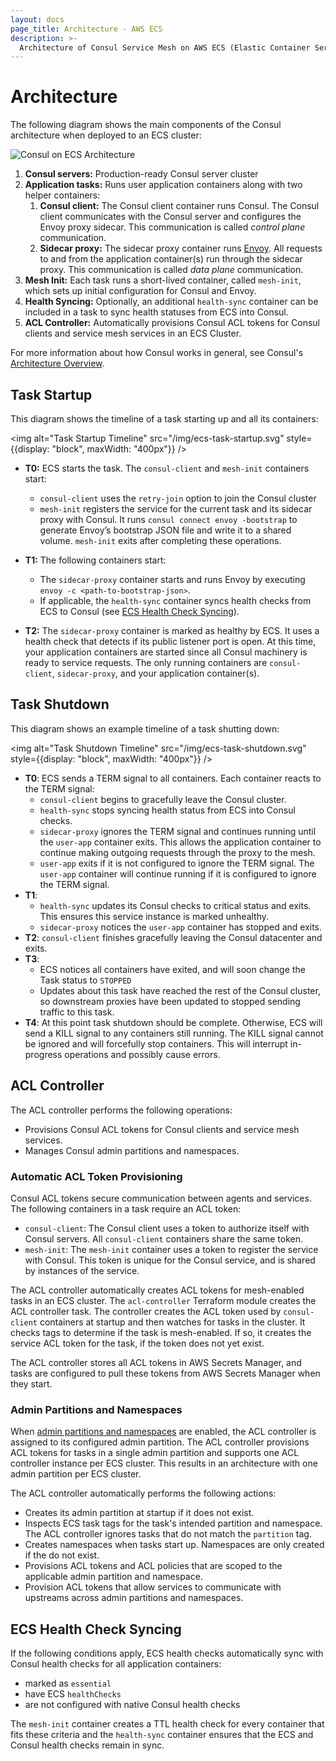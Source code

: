 ```yaml
---
layout: docs
page_title: Architecture - AWS ECS
description: >-
  Architecture of Consul Service Mesh on AWS ECS (Elastic Container Service).
---
```


# Architecture

The following diagram shows the main components of the Consul architecture when deployed to an ECS cluster:

![Consul on ECS Architecture](/img/consul-ecs-arch.png)

1. **Consul servers:** Production-ready Consul server cluster
1. **Application tasks:** Runs user application containers along with two helper containers:
   1. **Consul client:** The Consul client container runs Consul. The Consul client communicates
      with the Consul server and configures the Envoy proxy sidecar. This communication
      is called _control plane_ communication.
   1. **Sidecar proxy:** The sidecar proxy container runs [Envoy](https://envoyproxy.io/). All requests
      to and from the application container(s) run through the sidecar proxy. This communication
      is called _data plane_ communication.
1. **Mesh Init:** Each task runs a short-lived container, called `mesh-init`, which sets up initial configuration
   for Consul and Envoy.
1. **Health Syncing:** Optionally, an additional `health-sync` container can be included in a task to sync health statuses
   from ECS into Consul.
1. **ACL Controller:** Automatically provisions Consul ACL tokens for Consul clients and service mesh services
   in an ECS Cluster.

For more information about how Consul works in general, see Consul's [Architecture Overview](/docs/architecture).

## Task Startup

This diagram shows the timeline of a task starting up and all its containers:

<img alt="Task Startup Timeline" src="/img/ecs-task-startup.svg" style={{display: "block", maxWidth: "400px"}} />

- **T0:** ECS starts the task. The `consul-client` and `mesh-init` containers start:
  - `consul-client` uses the `retry-join` option to join the Consul cluster
  - `mesh-init` registers the service for the current task and its sidecar proxy with
    Consul. It runs `consul connect envoy -bootstrap` to generate Envoy’s
    bootstrap JSON file and write it to a shared volume. `mesh-init` exits after completing these operations.

- **T1:** The following containers start:
  - The `sidecar-proxy` container starts and runs Envoy by executing `envoy -c <path-to-bootstrap-json>`.
  - If applicable, the `health-sync` container syncs health checks from ECS to Consul (see [ECS Health Check Syncing](#ecs-health-check-syncing)).
- **T2:** The `sidecar-proxy` container is marked as healthy by ECS. It uses a health check that detects if its public listener port is open. At this time, your application containers are started since all Consul machinery is ready to service requests. The only running containers are `consul-client`, `sidecar-proxy`, and your application container(s).

## Task Shutdown

This diagram shows an example timeline of a task shutting down:

<img alt="Task Shutdown Timeline" src="/img/ecs-task-shutdown.svg" style={{display: "block", maxWidth: "400px"}} />

- **T0**: ECS sends a TERM signal to all containers. Each container reacts to the TERM signal:
  - `consul-client` begins to gracefully leave the Consul cluster.
  - `health-sync` stops syncing health status from ECS into Consul checks.
  - `sidecar-proxy` ignores the TERM signal and continues running until the `user-app` container exits. This allows the application container to continue making outgoing requests through the proxy to the mesh.
  - `user-app` exits if it is not configured to ignore the TERM signal. The `user-app` container will continue running if it is configured to ignore the TERM signal.
- **T1**:
  - `health-sync` updates its Consul checks to critical status and exits. This ensures this service instance is marked unhealthy.
  - `sidecar-proxy` notices the `user-app` container has stopped and exits.
- **T2**: `consul-client` finishes gracefully leaving the Consul datacenter and exits.
- **T3**:
  - ECS notices all containers have exited, and will soon change the Task status to `STOPPED`
  - Updates about this task have reached the rest of the Consul cluster, so downstream proxies have been updated to stopped sending traffic to this task.
- **T4**: At this point task shutdown should be complete. Otherwise, ECS will send a KILL signal to any containers still running. The KILL signal cannot be ignored and will forcefully stop containers. This will interrupt in-progress operations and possibly cause errors.

## ACL Controller

The ACL controller performs the following operations:
* Provisions Consul ACL tokens for Consul clients and service mesh services.
* Manages Consul admin partitions and namespaces.

### Automatic ACL Token Provisioning

Consul ACL tokens secure communication between agents and services.
The following containers in a task require an ACL token:

- `consul-client`: The Consul client uses a token to authorize itself with Consul servers.
  All `consul-client` containers share the same token.
- `mesh-init`: The `mesh-init` container uses a token to register the service with Consul.
  This token is unique for the Consul service, and is shared by instances of the service.

The ACL controller automatically creates ACL tokens for mesh-enabled tasks in an ECS cluster.
The `acl-controller` Terraform module creates the ACL controller task. The controller creates the
ACL token used by `consul-client` containers at startup and then watches for tasks in the cluster. It checks tags
to determine if the task is mesh-enabled. If so, it creates the service ACL token for the task, if the
token does not yet exist.

The ACL controller stores all ACL tokens in AWS Secrets Manager, and tasks are configured to pull these
tokens from AWS Secrets Manager when they start.

### Admin Partitions and Namespaces<EnterpriseAlert inline />

When [admin partitions and namespaces](/docs/ecs/enterprise#admin-partitions-and-namespaces) are enabled,
the ACL controller is assigned to its configured admin partition. The ACL controller provisions ACL
tokens for tasks in a single admin partition and supports one ACL controller instance per ECS
cluster. This results in an architecture with one admin partition per ECS cluster.

The ACL controller automatically performs the following actions:
* Creates its admin partition at startup if it does not exist.
* Inspects ECS task tags for the task's intended partition and namespace.
  The ACL controller ignores tasks that do not match the `partition` tag.
* Creates namespaces when tasks start up. Namespaces are only created if the do not exist.
* Provisions ACL tokens and ACL policies that are scoped to the applicable admin partition and namespace.
* Provision ACL tokens that allow services to communicate with upstreams across admin partitions and namespaces.

## ECS Health Check Syncing

If the following conditions apply, ECS health checks automatically sync with Consul health checks for all application containers:

* marked as `essential`
* have ECS `healthChecks`
* are not configured with native Consul health checks

The `mesh-init` container creates a TTL health check for
every container that fits these criteria and the `health-sync` container ensures
that the ECS and Consul health checks remain in sync.
